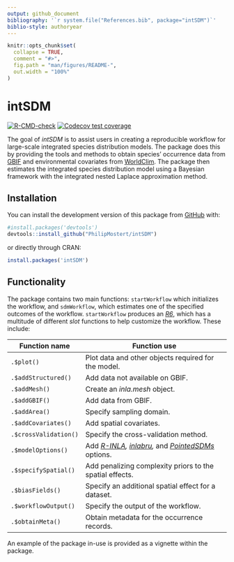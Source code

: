 ```yaml
---
output: github_document
bibliography: '`r system.file("References.bib", package="intSDM")`'
biblio-style: authoryear
---
```


<!-- README.md is generated from README.Rmd. Please edit that file -->

```r
knitr::opts_chunk$set(
  collapse = TRUE,
  comment = "#>",
  fig.path = "man/figures/README-",
  out.width = "100%"
)
```

# intSDM

<!-- badges: start -->

[![R-CMD-check](https://github.com/PhilipMostert/intSDM/actions/workflows/R-CMD-check.yaml/badge.svg)](https://github.com/PhilipMostert/intSDM/actions/workflows/R-CMD-check.yaml) [![Codecov test coverage](https://codecov.io/gh/PhilipMostert/intSDM/branch/main/graph/badge.svg)](https://app.codecov.io/gh/PhilipMostert/intSDM?branch=main)

<!-- badges: end -->

The goal of *intSDM* is to assist users in creating a reproducible workflow for large-scale integrated species distribution models. The package does this by providing the tools and methods to obtain species' occurrence data from [GBIF](https://www.gbif.org) and environmental covariates from [WorldClim](https://www.worldclim.org). The package then estimates the integrated species distribution model using a Bayesian framework with the integrated nested Laplace approximation method.

## Installation

You can install the development version of this package from [GitHub](https://github.com/) with:

```r
#install.packages('devtools')
devtools::install_github("PhilipMostert/intSDM")

```

or directly through CRAN:

```r
install.packages('intSDM')

```

## Functionality

The package contains two main functions: `startWorkflow` which initializes the workflow, and `sdmWorkflow`, which estimates one of the specified outcomes of the workflow. `startWorkflow` produces an [*R6*](https://r6.r-lib.org), which has a multitude of different *slot* functions to help customize the workflow. These include:

| Function name         | Function use                                                                                                                                                                                                                                                                               |
|------------------|------------------------------------------------------|
| `.$plot()`            | Plot data and other objects required for the model.                                                                                                                                                                                                                                        |
| `.$addStructured()`   | Add data not available on GBIF.                                                                                                                                                                                                                                                            |
| `.$addMesh()`         | Create an *inla.mesh* object.                                                                                                                                                                                                                                                              |
| `.$addGBIF()`         | Add data from GBIF.                                                                                                                                                                                                                                                                        |
| `.$addArea()`         | Specify sampling domain.                                                                                                                                                                                                                                                                   |
| `.$addCovariates()`   | Add spatial covariates.                                                                                                                                                                                                                                                                    |
| `.$crossValidation()` | Specify the cross-validation method.                                                                                                                                                                                                                                                       |
| `.$modelOptions()`    | Add [*R-INLA*](https://www.sciencedirect.com/science/article/pii/S0167947313001552)*, [inlabru](https://besjournals.onlinelibrary.wiley.com/doi/full/10.1111/2041-210X.13168),* and [*PointedSDMs*](https://besjournals.onlinelibrary.wiley.com/doi/epdf/10.1111/2041-210X.14091) options. |
| `.$specifySpatial()`  | Add penalizing complexity priors to the spatial effects.                                                                                                                                                                                                                                   |
| `.$biasFields()`      | Specify an additional spatial effect for a dataset.                                                                                                                                                                                                                                        |
| `.$workflowOutput()`  | Specify the output of the workflow.                                                                                                                                                                                                                                                        |
| `.$obtainMeta()`      | Obtain metadata for the occurrence records.                                                                                                                                                                                                                                                |

An example of the package in-use is provided as a vignette within the package.
